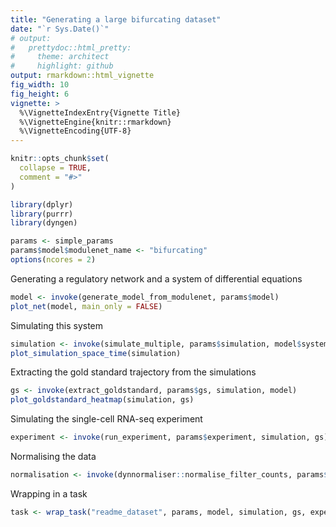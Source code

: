 ```yaml
---
title: "Generating a large bifurcating dataset"
date: "`r Sys.Date()`"
# output:
#   prettydoc::html_pretty:
#     theme: architect
#     highlight: github
output: rmarkdown::html_vignette
fig_width: 10
fig_height: 6
vignette: >
  %\VignetteIndexEntry{Vignette Title}
  %\VignetteEngine{knitr::rmarkdown}
  %\VignetteEncoding{UTF-8}
---
```


```r
knitr::opts_chunk$set(
  collapse = TRUE,
  comment = "#>"
)
```

```r
library(dplyr)
library(purrr)
library(dyngen)

params <- simple_params
params$model$modulenet_name <- "bifurcating"
options(ncores = 2)
```

Generating a regulatory network and a system of differential equations
```r
model <- invoke(generate_model_from_modulenet, params$model)
plot_net(model, main_only = FALSE)
```

Simulating this system 
```r
simulation <- invoke(simulate_multiple, params$simulation, model$system)
plot_simulation_space_time(simulation)
```

Extracting the gold standard trajectory from the simulations
```r
gs <- invoke(extract_goldstandard, params$gs, simulation, model)
plot_goldstandard_heatmap(simulation, gs)
```

Simulating the single-cell RNA-seq experiment
```r
experiment <- invoke(run_experiment, params$experiment, simulation, gs)
```

Normalising the data
```r
normalisation <- invoke(dynnormaliser::normalise_filter_counts, params$normalisation, experiment$counts)
```

Wrapping in a task
```r
task <- wrap_task("readme_dataset", params, model, simulation, gs, experiment, normalisation)
```